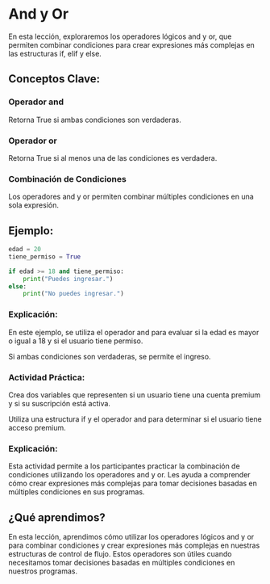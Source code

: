 # And y Or

En esta lección, exploraremos los operadores lógicos and y or, que permiten combinar condiciones para crear expresiones más complejas en las estructuras if, elif y else.

<!-- ![](images/and-or.png){fig-align="center" width="400"} -->

## Conceptos Clave:

### Operador and 

Retorna True si ambas condiciones son verdaderas.

### Operador or

Retorna True si al menos una de las condiciones es verdadera.

### Combinación de Condiciones

Los operadores and y or permiten combinar múltiples condiciones en una sola expresión.

## Ejemplo:

```python
edad = 20
tiene_permiso = True

if edad >= 18 and tiene_permiso:
    print("Puedes ingresar.")
else:
    print("No puedes ingresar.")
```
### Explicación:

En este ejemplo, se utiliza el operador and para evaluar si la edad es mayor o igual a 18 y si el usuario tiene permiso.

Si ambas condiciones son verdaderas, se permite el ingreso.

:::{.callout-tip}

### Actividad Práctica:

Crea dos variables que representen si un usuario tiene una cuenta premium y si su suscripción está activa.

Utiliza una estructura if y el operador and para determinar si el usuario tiene acceso premium.
:::

### Explicación:

Esta actividad permite a los participantes practicar la combinación de condiciones utilizando los operadores and y or. Les ayuda a comprender cómo crear expresiones más complejas para tomar decisiones basadas en múltiples condiciones en sus programas.

## ¿Qué aprendimos?

En esta lección, aprendimos cómo utilizar los operadores lógicos and y or para combinar condiciones y crear expresiones más complejas en nuestras estructuras de control de flujo. Estos operadores son útiles cuando necesitamos tomar decisiones basadas en múltiples condiciones en nuestros programas.